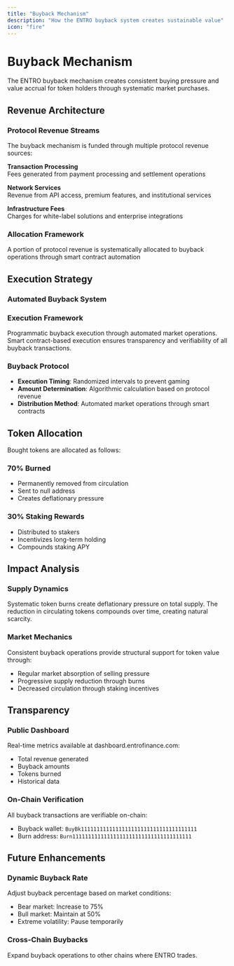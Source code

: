 ```yaml
---
title: "Buyback Mechanism"
description: "How the ENTRO buyback system creates sustainable value"
icon: "fire"
---
```


# Buyback Mechanism

The ENTRO buyback mechanism creates consistent buying pressure and value accrual for token holders through systematic market purchases.

## Revenue Architecture

### Protocol Revenue Streams

The buyback mechanism is funded through multiple protocol revenue sources:

**Transaction Processing**  
Fees generated from payment processing and settlement operations

**Network Services**  
Revenue from API access, premium features, and institutional services

**Infrastructure Fees**  
Charges for white-label solutions and enterprise integrations

### Allocation Framework

A portion of protocol revenue is systematically allocated to buyback operations through smart contract automation

## Execution Strategy

### Automated Buyback System

### Execution Framework

Programmatic buyback execution through automated market operations. Smart contract-based execution ensures transparency and verifiability of all buyback transactions.

### Buyback Protocol

- **Execution Timing**: Randomized intervals to prevent gaming
- **Amount Determination**: Algorithmic calculation based on protocol revenue
- **Distribution Method**: Automated market operations through smart contracts

## Token Allocation

Bought tokens are allocated as follows:

### 70% Burned
- Permanently removed from circulation
- Sent to null address
- Creates deflationary pressure

### 30% Staking Rewards
- Distributed to stakers
- Incentivizes long-term holding
- Compounds staking APY

## Impact Analysis

### Supply Dynamics

Systematic token burns create deflationary pressure on total supply. The reduction in circulating tokens compounds over time, creating natural scarcity.

### Market Mechanics

Consistent buyback operations provide structural support for token value through:
- Regular market absorption of selling pressure
- Progressive supply reduction through burns
- Decreased circulation through staking incentives

## Transparency

### Public Dashboard

Real-time metrics available at dashboard.entrofinance.com:
- Total revenue generated
- Buyback amounts
- Tokens burned
- Historical data

### On-Chain Verification

All buyback transactions are verifiable on-chain:
- Buyback wallet: `BuyBk1111111111111111111111111111111111111`
- Burn address: `Burn11111111111111111111111111111111111111`

## Future Enhancements

### Dynamic Buyback Rate

Adjust buyback percentage based on market conditions:
- Bear market: Increase to 75%
- Bull market: Maintain at 50%
- Extreme volatility: Pause temporarily

### Cross-Chain Buybacks

Expand buyback operations to other chains where ENTRO trades.